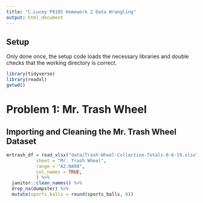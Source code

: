```yaml
---
title: "C.Lucey P8105 Homework 2 Data Wrangling"
output: html_document
---
```

## Setup
Only done once, the setup code loads the necessary libraries and double checks that the working directory is correct.

```r
library(tidyverse)
library(readxl)
getwd()
```
# Problem 1: Mr. Trash Wheel

## Importing and Cleaning the Mr. Trash Wheel Dataset

```r

mrtrash_df = read_xlsx("data/Trash-Wheel-Collection-Totals-8-6-19.xlsx",
           sheet = "Mr. Trash Wheel",
           range = "A2:N408",
           col_names = TRUE,
           ) %>%
  janitor::clean_names() %>% 
  drop_na(dumpster) %>% 
  mutate(sports_balls = round(sports_balls, 0))

```